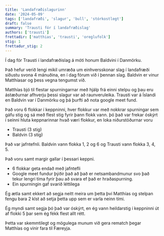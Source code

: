 ```yaml
---
title: 'Landafræðislagurinn'
date: '2024-05-09'
tags: ['landafræði', 'slagur', 'bull', 'stórkostlegt']
draft: false
summary: 'Trausti fór í landafræðislag'
authors: ['trausti']
frettadir: ['matthias', 'trausti', 'oreglufolk']
stig: 1
frettadur_stig: 2
---
```



Í dag fór Trausti í landafræðislag á móti honum Baldvini í Danmörku.


Það hefur verið lengi mikil umræða um einhversskonar slag í landafræði síðustu svona 4 mánuðina,
en í dag fórum við í þennan slag. Baldvin er vinur Matthíasar og þess vegna tengumst við.


Matthías bjó til flestar spurningarnar með hjálp frá einni stelpu og þau eru ástæðurnar afhverju þessi slagur var að raunveruleika.
Trausti var á Íslandi en Baldvin var í Danmörku og þá þurfti að nota google meet fund.


Það voru 6 flokkar í keppninni, hver flokkur var með nokkrar spurningar sem gáfu stig og sá með flest stig fyrir þann flokk vann.
þó það var frekar óskýrt í seinni hluta keppnarinnar hvað væri flokkur, en loka niðurstöðurnar voru 

- Trausti (3 stig)
- Baldvin (3 stig)

Það var jafntefnli. Baldvin vann flokka 1, 2 og 6 og Trausti vann flokka 3, 4, 5. 


Það voru samt margir gallar í þessari keppni.

- 6 flokkar geta endað með jafntefli
- Google meet fundur þýðir það að það er netsambandmunur svo það tekur lengri tíma fyrir þau að svara ef það er hraðaspurning.
- Ein spurningin gaf svarið léttilega 


Ég ætla samt ekkert að segja neitt meira um þetta því Matthías og stelpan fengu bara 2 klst að setja þetta upp sem er varla neinn
tími.


Ég myndi samt segja þó það var óskýrt, en ég vann heildarstig í keppninni út af flokki 5 þar sem ég fékk flest allt rétt.


Þetta var skemmtilegt og mögulega munum við gera rematch þegar Matthías og vinir fara til Færeyja.
